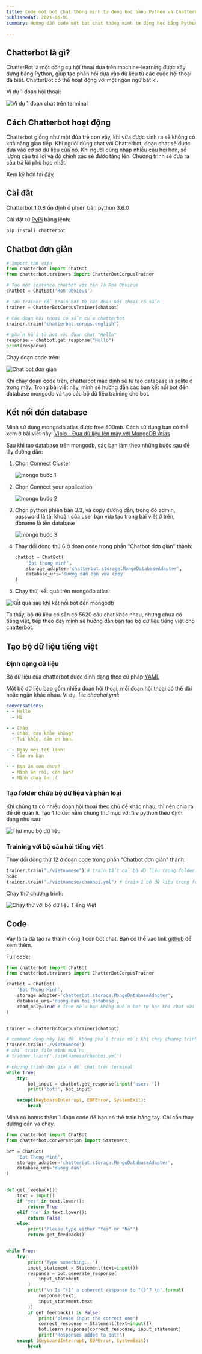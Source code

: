 ```yaml
---
title: Code một bot chat thông minh tự động học bằng Python và Chatterbot.
publishedAt: 2021-06-01
summary: Hướng dẫn code một bot chat thông minh tự động học bằng Python và Chatterbot.

---
```


## Chatterbot là gì?

ChatterBot là một công cụ hội thoại dựa trên machine-learning được xây dựng bằng Python, giúp tạo phản hồi dựa vào dữ liệu từ các cuộc hội thoại đã biết. ChatterBot có thể hoạt động với một ngôn ngữ bất kì.

Ví dụ 1 đoạn hội thoại:

![Ví dụ 1 đoạn chat trên terminal](/images/chatterbot-python/chatterbot_demo.gif)

## Cách Chatterbot hoạt động

Chatterbot giống như một đứa trẻ con vậy, khi vừa được sinh ra sẽ không có khả năng giao tiếp. Khi người dùng chat với Chatterbot, đoạn chat sẽ được đưa vào cơ sở dữ liệu của nó. Khi người dùng nhập nhiều câu hỏi hơn, số lượng câu trả lời và độ chính xác sẽ được tăng lên. Chương trình sẽ đưa ra câu trả lời phù hợp nhất.

Xem kỹ hơn tại [đây](https://chatterbot.readthedocs.io/en/stable/)

## Cài đặt

Chatterbot 1.0.8 ổn định ở phiên bản python 3.6.0

Cài đặt từ [PyPi](https://pypi.org/project/ChatterBot/) bằng lệnh:

```bash
pip install chatterbot
```

## Chatbot đơn giản

```python
# import thư viện
from chatterbot import ChatBot
from chatterbot.trainers import ChatterBotCorpusTrainer

# Tạo một instance chatbot với tên là Ron Obvious
chatbot = ChatBot('Ron Obvious')

# Tạo trainer để train bot từ các đoan hội thoại có sẵn
trainer = ChatterBotCorpusTrainer(chatbot)

# Các đoạn hội thoại có sẵn của chatterbot
trainer.train("chatterbot.corpus.english")

# phản hồi từ bot với đoạn chat "Hello"
response = chatbot.get_response("Hello")
print(response)
```

Chạy đoạn code trên:

![Chat bot đơn giản](/images/chatterbot-python/chatterbot_simple.gif)

Khi chạy đoạn code trên, chatterbot mặc định sẽ tự tạo database là sqlite ở trong máy. Trong bài viết này, mình sẽ hướng dẫn các bạn kết nối bot đến database mongodb và tạo các bộ dữ liệu training cho bot.

## Kết nối đến database

Mình sử dụng mongodb atlas được free 500mb. Cách sử dụng bạn có thể xem ở bài viết này: [Viblo - Đưa dữ liệu lên mây với MongoDB Atlas](https://viblo.asia/p/dua-du-lieu-len-may-voi-mongodb-atlas-aWj53L1YK6m)

Sau khi tạo database trên mongodb, các bạn làm theo những bước sau để lấy đường dẫn:

1. Chọn Connect Cluster

   ![mongo bước 1](/images/chatterbot-python/mongo_step_1.png)

2. Chọn Connect your application

   ![mongo bước 2](/images/chatterbot-python/mongo_step_2.png)

3. Chọn python phiên bản 3.3, và copy đường dẫn, trong đó admin, password là tài khoản của user bạn vừa tạo trong bài viết ở trên, dbname là tên database

   ![mongo bước 3](/images/chatterbot-python/mongo_step_3.png)

4. Thay đổi dòng thứ 6 ở đoạn code trong phần "Chatbot đơn giản" thành:

   ```python
   chatbot = ChatBot(
       'Bot thong minh',
       storage_adapter='chatterbot.storage.MongoDatabaseAdapter',
       database_uri='đường dẫn bạn vừa copy'
   )
   ```

5. Chạy thử, kết quả trên mongodb atlas:

![Kết quả sau khi kết nối bot đến mongodb](/images/chatterbot-python/mongo_step_0.png)

Ta thấy, bộ dữ liệu có sẵn có 5620 câu chat khác nhau, nhưng chưa có tiếng việt, tiếp theo đây mình sẽ hướng dẫn bạn tạo bộ dữ liệu tiếng việt cho chatterbot.

## Tạo bộ dữ liệu tiếng việt

### Định dạng dữ liệu

Bộ dữ liệu của chatterbot được định dạng theo cú pháp [YAML](http://www.yaml.org/)

Một bộ dữ liệu bao gồm nhiều đoạn hội thoại, mỗi đoạn hội thoại có thể dài hoặc ngắn khác nhau. Ví dụ, file *chaohoi.yml*:

```YAML
conversations:
- - Hello
  - Hi

- - Chào
  - Chào, bạn khỏe không?
  - Tui khỏe, cảm ơn bạn.

- - Ngày mới tốt lành!
  - Cảm ơn bạn

- - Bạn ăn cơm chưa?
  - Mình ăn rồi, còn ban?
  - Mình chưa ăn :(
```

### Tạo folder chứa bộ dữ liệu và phân loại

Khi chúng ta có nhiều đoạn hội thoại theo chủ đề khác nhau, thì nên chia ra để dễ quản lí. Tạo 1 folder nằm chung thư mục với file python theo định dạng như sau:

![Thư mục bộ dữ liệu](/images/chatterbot-python/folder_chatterbot.png)

### Training với bộ câu hỏi tiếng việt

Thay đổi dòng thứ 12 ở đoạn code trong phần "Chatbot đơn giản" thành:

```python
trainer.train("./vietnamese") # train tất cả bộ dữ liệu trong folder
hoặc
trainer.train("./vietnamese/chaohoi.yml") # train 1 bộ dữ liệu trong folder
```

Chạy thử chương trình:

![Chạy thử với bộ dữ liệu Tiếng Việt](/images/chatterbot-python/chatterbot_vietnam.gif)

## Code

Vậy là ta đã tạo ra thành công 1 con bot chat. Bạn có thể vào link [github](https://github.com/Th1nhNg0/chatterbot) để xem thêm.

Full code:

```python
from chatterbot import ChatBot
from chatterbot.trainers import ChatterBotCorpusTrainer

chatbot = ChatBot(
    'Bot THong Minh',
    storage_adapter='chatterbot.storage.MongoDatabaseAdapter',
    database_uri='duong dan toi database',
    read_only=True # True nếu bạn không muốn bot tự học khi chat với user
)


trainer = ChatterBotCorpusTrainer(chatbot)

# comment dòng này lại để không phải train mỗi khi chạy chương trình
trainer.train('./vietnamese')
# chỉ train file mình muốn:
# trainer.train('./vietnamese/chaohoi.yml')

# chương trình đơn giản để chat trên terminal
while True:
    try:
        bot_input = chatbot.get_response(input('user: '))
        print('bot:', bot_input)

    except(KeyboardInterrupt, EOFError, SystemExit):
        break
```

Mình có bonus thêm 1 đoạn code để bạn có thể train bằng tay. Chỉ cần thay đường dẫn và chạy.

```python
from chatterbot import ChatBot
from chatterbot.conversation import Statement

bot = ChatBot(
    'Bot Thong Minh',
    storage_adapter='chatterbot.storage.MongoDatabaseAdapter',
    database_uri='duong dan'
)


def get_feedback():
    text = input()
    if 'yes' in text.lower():
        return True
    elif 'no' in text.lower():
        return False
    else:
        print('Please type either "Yes" or "No"')
        return get_feedback()


while True:
    try:
        print('Type something...')
        input_statement = Statement(text=input())
        response = bot.generate_response(
            input_statement
        )
        print('\n Is "{}" a coherent response to "{}"? \n'.format(
            response.text,
            input_statement.text
        ))
        if get_feedback() is False:
            print('please input the correct one')
            correct_response = Statement(text=input())
            bot.learn_response(correct_response, input_statement)
            print('Responses added to bot!')
    except (KeyboardInterrupt, EOFError, SystemExit):
        break
```
